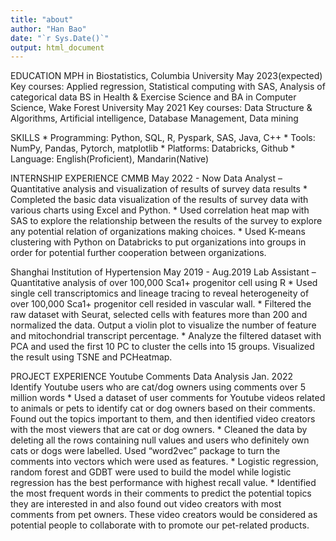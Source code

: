 ```yaml
---
title: "about"
author: "Han Bao"
date: "`r Sys.Date()`"
output: html_document
---
```

EDUCATION
MPH in Biostatistics, Columbia University May 2023(expected)
Key courses: Applied regression, Statistical computing with SAS, Analysis of categorical data
BS in Health & Exercise Science and BA in Computer Science, Wake Forest University May 2021
Key courses: Data Structure & Algorithms, Artificial intelligence, Database Management, Data mining

SKILLS
* Programming: Python, SQL, R, Pyspark, SAS, Java, C++
* Tools: NumPy, Pandas, Pytorch, matplotlib
* Platforms: Databricks, Github
* Language: English(Proficient), Mandarin(Native)

INTERNSHIP EXPERIENCE
CMMB May 2022 - Now
Data Analyst – Quantitative analysis and visualization of results of survey data results
* Completed the basic data visualization of the results of survey data with various charts using Excel and Python.
* Used correlation heat map with SAS to explore the relationship between the results of the survey to explore any potential relation of organizations making choices.
* Used K-means clustering with Python on Databricks to put organizations into groups in order for potential further cooperation between organizations.

Shanghai Institution of Hypertension May 2019 - Aug.2019
Lab Assistant – Quantitative analysis of over 100,000 Sca1+ progenitor cell using R
* Used single cell transcriptomics and lineage tracing to reveal heterogeneity of over 100,000 Sca1+ progenitor cell resided in vascular wall.
* Filtered the raw dataset with Seurat, selected cells with features more than 200 and normalized the data. Output a violin plot to visualize the number of feature and mitochondrial transcript percentage.
* Analyze the filtered dataset with PCA and used the first 10 PC to cluster the cells into 15 groups. Visualized the result using TSNE and PCHeatmap.

PROJECT EXPERIENCE
Youtube Comments Data Analysis Jan. 2022
Identify Youtube users who are cat/dog owners using comments over 5 million words
* Used a dataset of user comments for Youtube videos related to animals or pets to identify cat or dog owners based on their comments. Found out the topics important to them, and then identified video creators with the most viewers that are cat or dog owners.
* Cleaned the data by deleting all the rows containing null values and users who definitely own cats or dogs were labelled. Used "word2vec" package to turn the comments into vectors which were used as features.
* Logistic regression, random forest and GDBT were used to build the model while logistic regression has the best performance with highest recall value.
* Identified the most frequent words in their comments to predict the potential topics they are interested in and also found out video creators with most comments from pet owners. These video creators would be considered as potential people to collaborate with to promote our pet-related products.
